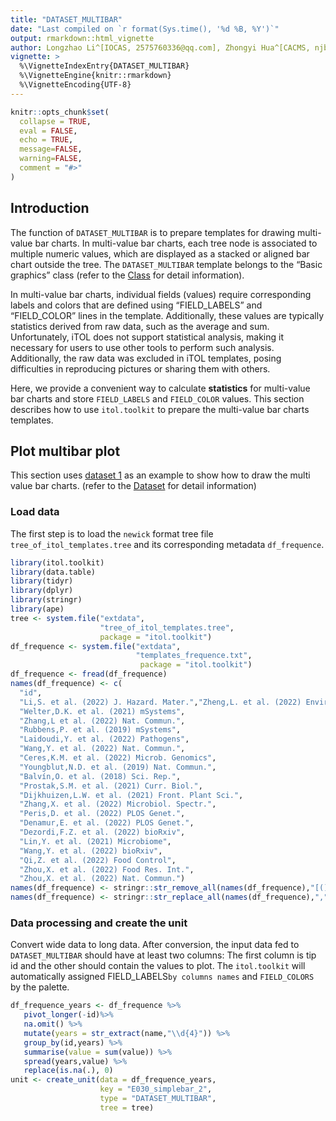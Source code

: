 ---
title: "DATASET_MULTIBAR"
date: "Last compiled on `r format(Sys.time(), '%d %B, %Y')`"
output: rmarkdown::html_vignette
author: Longzhao Li^[IOCAS, 2575760336@qq.com], Zhongyi Hua^[CACMS, njbxhzy@hotmail.com], Tong Zhou^[IOCAS, tongzhou2017@gmail.com]
vignette: >
  %\VignetteIndexEntry{DATASET_MULTIBAR}
  %\VignetteEngine{knitr::rmarkdown}
  %\VignetteEncoding{UTF-8}
---

```{r, include = FALSE}
knitr::opts_chunk$set(
  collapse = TRUE,
  eval = FALSE,
  echo = TRUE,
  message=FALSE,
  warning=FALSE,
  comment = "#>"
)
```

## Introduction
The function of `DATASET_MULTIBAR` is to prepare templates for drawing multi-value bar charts. In multi-value bar charts, each tree node is associated to multiple numeric values, which are displayed as a stacked or aligned bar chart outside the tree. The `DATASET_MULTIBAR` template belongs to the "Basic graphics" class (refer to the [Class]() for detail information).

In multi-value bar charts, individual fields (values) require corresponding labels and colors that are defined using "FIELD_LABELS" and "FIELD_COLOR" lines in the template. Additionally, these values are typically statistics derived from raw data, such as the average and sum. Unfortunately, iTOL does not support statistical analysis, making it necessary for users to use other tools to perform such analysis. Additionally, the raw data was excluded in iTOL templates, posing difficulties in reproducing pictures or sharing them with others.

Here, we provide a convenient way to  calculate  **statistics** for multi-value bar charts and store `FIELD_LABELS` and `FIELD_COLOR` values. This section describes how to use `itol.toolkit` to prepare the multi-value bar charts templates.

## Plot multibar plot
This section uses [dataset 1](https://github.com/TongZhou2017/itol.toolkit/tree/master/inst/extdata/dataset1) as an example to show how to draw the multi value bar charts. (refer to the  [Dataset](https://tongzhou2017.github.io/itol.toolkit/articles/Datasets.html) for detail information)

### Load data
The first step is to load the `newick` format tree file `tree_of_itol_templates.tree` and its corresponding metadata `df_frequence`. 
```{r load data}
library(itol.toolkit)
library(data.table)
library(tidyr)
library(dplyr)
library(stringr)
library(ape)
tree <- system.file("extdata",
                    "tree_of_itol_templates.tree",
                    package = "itol.toolkit")
df_frequence <- system.file("extdata",
                            "templates_frequence.txt",
                             package = "itol.toolkit")
df_frequence <- fread(df_frequence)
names(df_frequence) <- c(
  "id",
  "Li,S. et al. (2022) J. Hazard. Mater.","Zheng,L. et al. (2022) Environ. Pollut.",
  "Welter,D.K. et al. (2021) mSystems",
  "Zhang,L et al. (2022) Nat. Commun.",
  "Rubbens,P. et al. (2019) mSystems",
  "Laidoudi,Y. et al. (2022) Pathogens",
  "Wang,Y. et al. (2022) Nat. Commun.",
  "Ceres,K.M. et al. (2022) Microb. Genomics",
  "Youngblut,N.D. et al. (2019) Nat. Commun.",
  "Balvín,O. et al. (2018) Sci. Rep.",
  "Prostak,S.M. et al. (2021) Curr. Biol.",
  "Dijkhuizen,L.W. et al. (2021) Front. Plant Sci.",
  "Zhang,X. et al. (2022) Microbiol. Spectr.",
  "Peris,D. et al. (2022) PLOS Genet.",
  "Denamur,E. et al. (2022) PLOS Genet.",
  "Dezordi,F.Z. et al. (2022) bioRxiv",
  "Lin,Y. et al. (2021) Microbiome",
  "Wang,Y. et al. (2022) bioRxiv",
  "Qi,Z. et al. (2022) Food Control",
  "Zhou,X. et al. (2022) Food Res. Int.",
  "Zhou,X. et al. (2022) Nat. Commun.")
names(df_frequence) <- stringr::str_remove_all(names(df_frequence),"[()]")
names(df_frequence) <- stringr::str_replace_all(names(df_frequence),",","-")
```
### Data processing and create the unit
Convert wide data to long data. After conversion, the input data fed to `DATASET_MULTIBAR` 
should have at least two columns: The first column is tip id and the other should contain the values to plot. The `itol.toolkit` will automatically assigned FIELD_LABELS` by columns names ` and `FIELD_COLORS` by the palette.
```{r}
df_frequence_years <- df_frequence %>%
   pivot_longer(-id)%>%
   na.omit() %>%
   mutate(years = str_extract(name,"\\d{4}")) %>%
   group_by(id,years) %>%
   summarise(value = sum(value)) %>%
   spread(years,value) %>%
   replace(is.na(.), 0)
unit <- create_unit(data = df_frequence_years,
                    key = "E030_simplebar_2", 
                    type = "DATASET_MULTIBAR", 
                    tree = tree)
```


